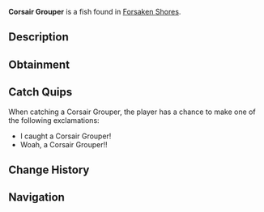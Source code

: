 {{FishInfobox
|image          = Corsair Grouper.png
|rarity         = Common
|sea            = First Sea
|location       = [[Forsaken Shores]]
|sublocation    = 
|sources        = Fishing Rod
|radar_location = 
|xp             = 30
|weather        = 
|time           = Day
|season         = Spring, Summer
|bait           = Seaweed
|base_weight    = 20
|base_value     = 35
|weight_range   = 15
|base_chance    = 120
|base_resil     = 100
}}
'''Corsair Grouper''' is a {{Rarity|Common}} fish found in [[Forsaken Shores]].

== Description ==
{{Description|The Corsair Grouper is a resilient, bulky fish, often hiding among shores. Known for its powerful bites, it’s a decent challenge for beginners.|Bestiary Entry}}

== Obtainment ==
{{Description|commonly caught in Forsaken Shores.|Bestiary Hint}}
{{Fish Availability|
Forsaken Shores/Coral Reef
Forsaken Shores/Freshwater Pond
Forsaken Shores/Surrounding Ocean
|top_rods      = 
Leviathan's Fang Rod\565357.19\0;
Trident Rod\542373.59\0;
Free Spirit Rod\538342.49\0;
No-Life Rod\513966.67\79041.01;
Azure Of Lagoon\500546.69\79448.62;
Training Rod\360161.64\96144.34;
Flimsy Rod\300851.51\95449.53;
Tempest Rod\493332.66\71729.04;
Nocturnal Rod\299532.23\271566.81;
Firework Rod\406102.68\98323.29;
Crystalized Rod\406102.68\98323.29;
Auric Rod\403776.09\97759.99;
Fungal Rod\402275.06\97396.57;
Seraphic Rod\492830.18\0;
Ethereal Prism Rod\484787.3\0;
Challenger's Rod\483343.55\73817.05;
Astralhook Rod\482801.98\0;
Rod Of The Forgotten Fang\482426.55\30993.04;
Rod Of The Depths\476054.01\69182.13;
Rod Of The Exalted One\475822.17\0;
Zeus Rod\465473.59\77538.54;
Blazebringer Rod\459920.15\77985.32;
Verdant Shear Rod\459414.43\83071.58;
Depthseeker Rod\451398.16\83304.19;
Avalanche Rod\448928.94\83778.53;
Volcanic Rod\446681.83\75740.6;
Steady Rod\197681.83\37882.69
|recommended   = Trident Rod
}}

== Catch Quips ==
When catching a Corsair Grouper, the player has a chance to make one of the following exclamations:
* I caught a Corsair Grouper!
* Woah, a Corsair Grouper!!

== Change History ==
{{Change History|{{subst:Current Version}}}}

== Navigation ==
{{Fish Navbox|Forsaken Shores}}
